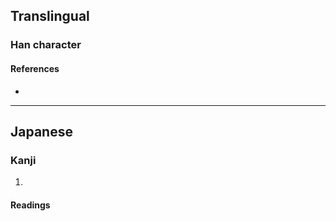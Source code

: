 {{character info/new}}
==Translingual==

===Han character===
{{Han char|rn=57|rad=弓|as=11|sn=14|four=|canj=NTBH|ids=⿰弓剪}}

====References====
* {{Han ref|kx=0360.381|hdz=21001.261|uh=5F45|ud=24389}}

----

==Japanese==

===Kanji===
{{ja-kanji|grade=|rs=弓11}}

# {{only used in|lang=ja|草彅|tr=Kusanagi}}

====Readings====
{{ja-readings
|on=
|kun=なぎ-
}}